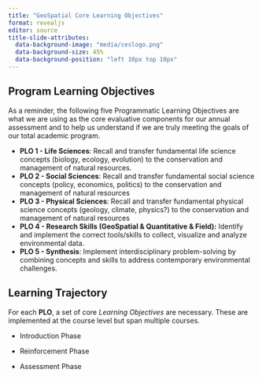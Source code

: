 ```yaml
---
title: "GeoSpatial Core Learning Objectives"
format: revealjs
editor: source
title-slide-attributes: 
  data-background-image: "media/ceslogo.png"
  data-background-size: 45%
  data-background-position: "left 10px top 10px"
---
```


## Program Learning Objectives  {.smaller}

As a reminder, the following five Programmatic Learning Objectives are what we are using as the core evaluative components for our annual assessment and to help us understand if we are truly meeting the goals of our total academic program.

-   **PLO 1 - Life Sciences**: Recall and transfer fundamental life science concepts (biology, ecology, evolution) to the conservation and management of natural resources.
-   **PLO 2 - Social Sciences**: Recall and transfer fundamental social science concepts (policy, economics, politics) to the conservation and management of natural resources
-   **PLO 3 - Physical Sciences**: Recall and transfer fundamental physical science concepts (geology, climate, physics?) to the conservation and management of natural resources
-   **PLO 4 - Research Skills (GeoSpatial & Quantitative & Field):** Identify and implement the correct tools/skills to collect, visualize and analyze environmental data.
-   **PLO 5 - Synthesis**: Implement interdisciplinary problem-solving by combining concepts and skills to address contemporary environmental challenges.

## Learning Trajectory

For each **PLO**, a set of core *Learning Objectives* are necessary. These are implemented at the course level but span multiple courses.

-   Introduction Phase

-   Reinforcement Phase

-   Assessment Phase
